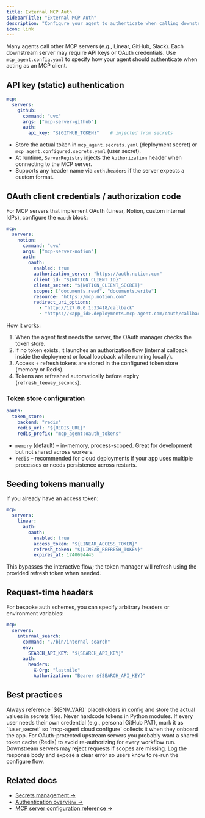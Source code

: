 ```yaml
---
title: External MCP Auth
sidebarTitle: "External MCP Auth"
description: "Configure your agent to authenticate when calling downstream MCP servers"
icon: link
---
```


Many agents call other MCP servers (e.g., Linear, GitHub, Slack). Each downstream server may require API keys or OAuth credentials. Use `mcp_agent.config.yaml` to specify how your agent should authenticate when acting as an MCP client.

## API key (static) authentication

```yaml mcp_agent.config.yaml
mcp:
  servers:
    github:
      command: "uvx"
      args: ["mcp-server-github"]
      auth:
        api_key: "${GITHUB_TOKEN}"    # injected from secrets
```

- Store the actual token in `mcp_agent.secrets.yaml` (deployment secret) or `mcp_agent.configured.secrets.yaml` (user secret).
- At runtime, `ServerRegistry` injects the `Authorization` header when connecting to the MCP server.
- Supports any header name via `auth.headers` if the server expects a custom format.

## OAuth client credentials / authorization code

For MCP servers that implement OAuth (Linear, Notion, custom internal IdPs), configure the `oauth` block:

```yaml
mcp:
  servers:
    notion:
      command: "uvx"
      args: ["mcp-server-notion"]
      auth:
        oauth:
          enabled: true
          authorization_server: "https://auth.notion.com"
          client_id: "${NOTION_CLIENT_ID}"
          client_secret: "${NOTION_CLIENT_SECRET}"
          scopes: ["documents.read", "documents.write"]
          resource: "https://mcp.notion.com"
          redirect_uri_options:
            - "http://127.0.0.1:33418/callback"
            - "https://<app_id>.deployments.mcp-agent.com/oauth/callback"
```

How it works:

1. When the agent first needs the server, the OAuth manager checks the token store.
2. If no token exists, it launches an authorization flow (internal callback inside the deployment or local loopback while running locally).
3. Access + refresh tokens are stored in the configured token store (memory or Redis).
4. Tokens are refreshed automatically before expiry (`refresh_leeway_seconds`).

### Token store configuration

```yaml
oauth:
  token_store:
    backend: "redis"
    redis_url: "${REDIS_URL}"
    redis_prefix: "mcp_agent:oauth_tokens"
```

- `memory` (default) – in-memory, process-scoped. Great for development but not shared across workers.
- `redis` – recommended for cloud deployments if your app uses multiple processes or needs persistence across restarts.

## Seeding tokens manually

If you already have an access token:

```yaml
mcp:
  servers:
    linear:
      auth:
        oauth:
          enabled: true
          access_token: "${LINEAR_ACCESS_TOKEN}"
          refresh_token: "${LINEAR_REFRESH_TOKEN}"
          expires_at: 1740694445
```

This bypasses the interactive flow; the token manager will refresh using the provided refresh token when needed.

## Request-time headers

For bespoke auth schemes, you can specify arbitrary headers or environment variables:

```yaml
mcp:
  servers:
    internal_search:
      command: "./bin/internal-search"
      env:
        SEARCH_API_KEY: "${SEARCH_API_KEY}"
      auth:
        headers:
          X-Org: "lastmile"
          Authorization: "Bearer ${SEARCH_API_KEY}"
```

## Best practices

<AccordionGroup>
  <Accordion title="Keep secrets out of code">
    Always reference `${ENV_VAR}` placeholders in config and store the actual values in secrets files. Never hardcode tokens in Python modules.
  </Accordion>
  <Accordion title="Differentiate developer vs user secrets">
    If every user needs their own credential (e.g., personal GitHub PAT), mark it as `!user_secret` so `mcp-agent cloud configure` collects it when they onboard the app.
  </Accordion>
  <Accordion title="Token sharing">
    For OAuth-protected upstream servers you probably want a shared token cache (Redis) to avoid re-authorizing for every workflow run.
  </Accordion>
  <Accordion title="Handle scope failures">
    Downstream servers may reject requests if scopes are missing. Log the response body and expose a clear error so users know to re-run the configure flow.
  </Accordion>
</AccordionGroup>

## Related docs

- [Secrets management →](/deployment/mcp-agent-cloud/manage-secrets)
- [Authentication overview →](/deployment/authentication/overview)
- [MCP server configuration reference →](/reference/configuration#mcp-servers)
